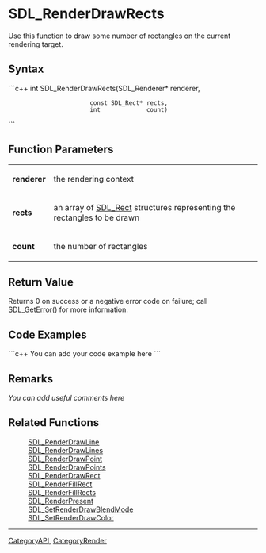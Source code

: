 <!-- pragma section-numbers off -->
<!-- pragma disable-camelcase -->

= SDL_RenderDrawRects =
Use this function to draw some number of rectangles on the current rendering target.


== Syntax ==
```c++
int SDL_RenderDrawRects(SDL_Renderer*   renderer,
                        const SDL_Rect* rects,
                        int             count)
```

== Function Parameters ==
{|
|'''renderer'''
|the rendering context
|-
|'''rects'''
|an array of [[SDL_Rect]] structures representing the rectangles to be drawn
|-
|'''count'''
|the number of rectangles
|}

== Return Value ==
Returns 0 on success or a negative error code on failure; call [[SDL_GetError]]() for more information.

== Code Examples ==
```c++
You can add your code example here
```

== Remarks ==
''You can add useful comments here''

== Related Functions ==
:[[SDL_RenderDrawLine]]
:[[SDL_RenderDrawLines]]
:[[SDL_RenderDrawPoint]]
:[[SDL_RenderDrawPoints]]
:[[SDL_RenderDrawRect]]
:[[SDL_RenderFillRect]]
:[[SDL_RenderFillRects]]
:[[SDL_RenderPresent]]
:[[SDL_SetRenderDrawBlendMode]]
:[[SDL_SetRenderDrawColor]]

----
[[CategoryAPI]], [[CategoryRender]]
